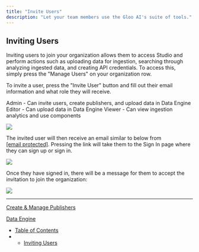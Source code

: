 ```yaml
---
title: "Invite Users"
description: "Let your team members use the Gloo AI's suite of tools."
---
```


## Inviting Users

Inviting users to join your organization allows them to access Studio and perform actions such as uploading data for ingestion, searching through analyzing ingested data, and creating API credentials. To access this, simply press the "Manage Users" on your organization row.

To invite a user, press the "Invite User" button and fill out their email information and what role they will receive.

Admin - Can invite users, create publishers, and upload data in Data Engine Editor - Can upload data in Data Engine Viewer - Can view ingestion analytics and use components

![](https://files.readme.io/4043ec7df6ff76872de4d282aecf4043392dad4145457e56f6dfc7d5e5dc4c35-InvitingUsers2.gif)

The invited user will then receive an email similar to below from [\[email protected\]](). Pressing the link will take them to the Sign In page where they can sign up or sign in.

![](/images/docs/035e0630a5f7977654ef26b098b7f9a1e41498445594d217a37159562dee92a8-InvitedUserEmail.png)

Once they have signed in, there will be a message for them to accept the invitation to join the organization:

![](/images/docs/88f1b21de61d405bef7820e252cca1c83d230876f0bf82ea375a61b198c9854d-Screenshot_2025-05-07_at_10.41.05_AM.png)

***

[Create & Manage Publishers](/docs/creatingmanaging-publishers)

[Data Engine](/docs/data-engine)

* [Table of Contents](#)
* * [Inviting Users](#inviting-users)
